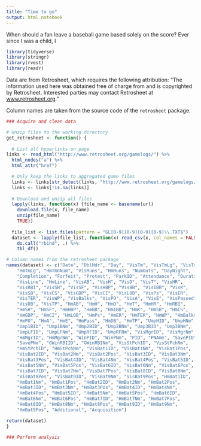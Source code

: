 ```yaml
---
title: "Time to go"
output: html_notebook
---
```


When should a fan leave a baseball game based solely on the score? Ever since I was a child, I 

```r
library(tidyverse)
library(stringr)
library(rvest)
library(readr)

```

Data are from Retrosheet, which requires the following attribution:
"The information used here was obtained free of charge from and is copyrighted by Retrosheet.  Interested parties may contact Retrosheet at [www.retrosheet.org](www.retrosheet.org)."

Column names are taken from the source code of the `retrosheet` package.

```r
### Acquire and clean data

# Unzip files to the working directory
get_retrosheet <- function() {
  
  # List all hyperlinks on page
links <- read_html("http://www.retrosheet.org/gamelogs/") %>%
  html_nodes("a") %>%
  html_attr("href")

  # Only keep the links to aggregated game files
  links <- links[str_detect(links, "http://www.retrosheet.org/gamelogs/gl[0-9][0-9][0-9][0-9]_[0-9][0-9].*zip")]
  links <- links[!is.na(links)]
  
  # Download and unzip all files
  lapply(links, function(x) {file_name <- basename(url)
    download.file(x, file_name)
    unzip(file_name)
    TRUE})
  
  file_list <- list.files(pattern = "GL[0-9][0-9][0-9][0-9]\\.TXT$")
  dataset <- lapply(file_list, function(x) read_csv(x, col_names = FALSE)) %>%
    do.call("rbind", .) %>%
    tbl_df()

# Column names from the retrosheet package
names(dataset) <- c("Date", "DblHdr", "Day", "VisTm", "VisTmLg", "VisTmGNum", "HmTm",
    "HmTmLg", "HmTmGNum", "VisRuns", "HmRuns", "NumOuts", "DayNight",
    "Completion", "Forfeit", "Protest", "ParkID", "Attendance", "Duration",
    "VisLine", "HmLine", "VisAB", "VisH", "VisD", "VisT", "VisHR",
    "VisRBI", "VisSH", "VisSF", "VisHBP", "VisBB", "VisIBB", "VisK",
    "VisSB", "VisCS", "VisGDP", "VisCI", "VisLOB", "VisPs", "VisER",
    "VisTER", "VisWP", "VisBalks", "VisPO", "VisA", "VisE", "VisPassed",
    "VisDB", "VisTP", "HmAB", "HmH", "HmD", "HmT", "HmHR", "HmRBI",
    "HmSH", "HmSF", "HmHBP", "HmBB", "HmIBB", "HmK", "HmSB", "HmCS",
    "HmGDP", "HmCI", "HmLOB", "HmPs", "HmER", "HmTER", "HmWP", "HmBalks",
    "HmPO", "HmA", "HmE", "HmPass", "HmDB", "HmTP", "UmpHID", "UmpHNm",
    "Ump1BID", "Ump1BNm", "Ump2BID", "Ump2BNm", "Ump3BID", "Ump3BNm",
    "UmpLFID", "UmpLFNm", "UmpRFID", "UmpRFNm", "VisMgrID", "VisMgrNm",
    "HmMgrID", "HmMgrNm", "WinPID", "WinPNm", "PID", "PNAme", "SavePID",
    "SavePNm", "GWinRBIID", "GWinRBINm", "VisStPchID", "VisStPchNm",
    "HmStPchID", "HmStPchNm", "VisBat1ID", "VisBat1Nm", "VisBat1Pos",
    "VisBat2ID", "VisBat2Nm", "VisBat2Pos", "VisBat3ID", "VisBat3Nm",
    "VisBat3Pos", "VisBat4ID", "VisBat4Nm", "VisBat4Pos", "VisBat5ID",
    "VisBat5Nm", "VisBat5Pos", "VisBat6ID", "VisBat6Nm", "VisBat6Pos",
    "VisBat7ID", "VisBat7Nm", "VisBat7Pos", "VisBat8ID", "VisBat8Nm",
    "VisBat8Pos", "VisBat9ID", "VisBat9Nm", "VisBat9Pos", "HmBat1ID",
    "HmBat1Nm", "HmBat1Pos", "HmBat2ID", "HmBat2Nm", "HmBat2Pos",
    "HmBat3ID", "HmBat3Nm", "HmBat3Pos", "HmBat4ID", "HmBat4Nm",
    "HmBat4Pos", "HmBat5ID", "HmBat5Nm", "HmBat5Pos", "HmBat6ID",
    "HmBat6Nm", "HmBat6Pos", "HmBat7ID", "HmBat7Nm", "HmBat7Pos",
    "HmBat8ID", "HmBat8Nm", "HmBat8Pos", "HmBat9ID", "HmBat9Nm",
    "HmBat9Pos", "Additional", "Acquisition")

return(dataset)
}

```



```r
### Perform analysis

```

